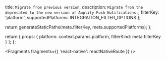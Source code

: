   title: `Migrate from previous version`,
  description: `Migrate from the deprecated to the new version of Amplify Push Notifications.`,
  filterKey: 'platform',
  supportedPlatforms: INTEGRATION_FILTER_OPTIONS
};



  return generateStaticPaths(meta.filterKey, meta.supportedPlatforms);
};

  return {
    props: {
      platform: context.params.platform,
      filterKind: meta.filterKey
    }
  };
};


<Fragments fragments={{ 'react-native': reactNativeRoute }} />
